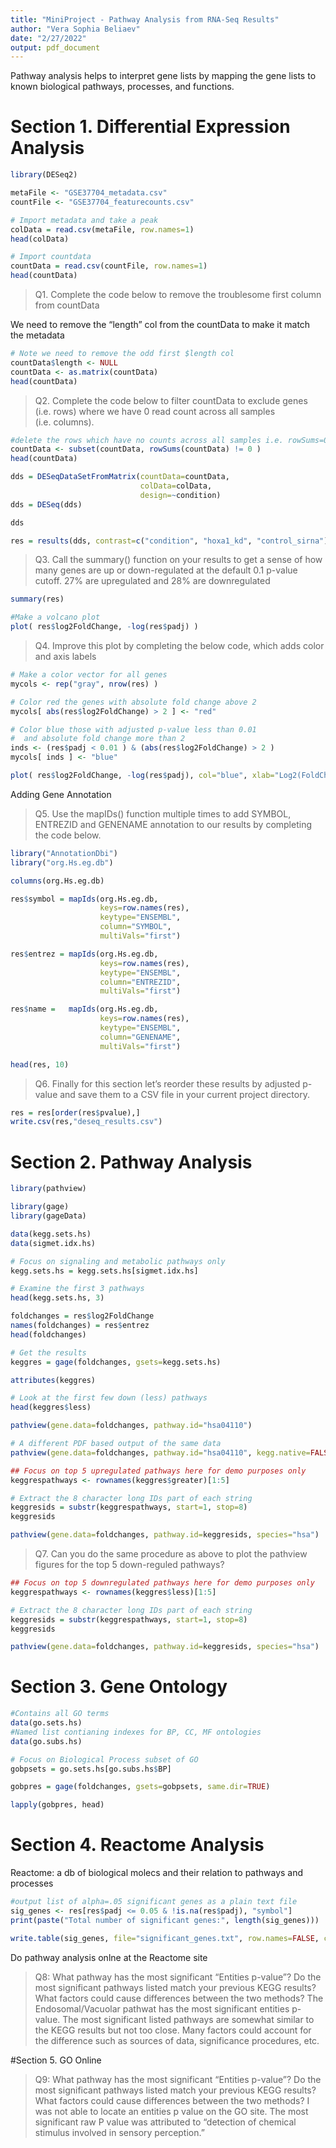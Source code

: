 ```yaml
---
title: "MiniProject - Pathway Analysis from RNA-Seq Results"
author: "Vera Sophia Beliaev"
date: "2/27/2022"
output: pdf_document
---
```


Pathway analysis helps to interpret gene lists by mapping the gene lists to known biological pathways, processes, and functions. 

# Section 1. Differential Expression Analysis

```r
library(DESeq2)
```
```r
metaFile <- "GSE37704_metadata.csv"
countFile <- "GSE37704_featurecounts.csv"

# Import metadata and take a peak
colData = read.csv(metaFile, row.names=1)
head(colData)
```
```r
# Import countdata
countData = read.csv(countFile, row.names=1)
head(countData)
```
> Q1. Complete the code below to remove the troublesome first column from countData

We need to remove the "length" col from the countData to make it match the metadata

```r
# Note we need to remove the odd first $length col
countData$length <- NULL
countData <- as.matrix(countData)
head(countData)
```
> Q2. Complete the code below to filter countData to exclude genes (i.e. rows) where we have 0 read count across all samples (i.e. columns).


```r
#delete the rows which have no counts across all samples i.e. rowSums=0, subset fn dels the rows
countData <- subset(countData, rowSums(countData) != 0 )
head(countData)
```

```r
dds = DESeqDataSetFromMatrix(countData=countData,
                             colData=colData,
                             design=~condition)
dds = DESeq(dds)
```
```r
dds
```
```r
res = results(dds, contrast=c("condition", "hoxa1_kd", "control_sirna"))
```

> Q3. Call the summary() function on your results to get a sense of how many genes are up or down-regulated at the default 0.1 p-value cutoff.
27% are upregulated and 28% are downregulated

```r
summary(res)
```

```r
#Make a volcano plot
plot( res$log2FoldChange, -log(res$padj) )
```
> Q4. Improve this plot by completing the below code, which adds color and axis labels

```r
# Make a color vector for all genes
mycols <- rep("gray", nrow(res) )

# Color red the genes with absolute fold change above 2
mycols[ abs(res$log2FoldChange) > 2 ] <- "red"

# Color blue those with adjusted p-value less than 0.01
#  and absolute fold change more than 2
inds <- (res$padj < 0.01 ) & (abs(res$log2FoldChange) > 2 )
mycols[ inds ] <- "blue"

plot( res$log2FoldChange, -log(res$padj), col="blue", xlab="Log2(FoldChange)", ylab="-Log(P-value)" )
```

Adding Gene Annotation

> Q5. Use the mapIDs() function multiple times to add SYMBOL, ENTREZID and GENENAME annotation to our results by completing the code below.

```r
library("AnnotationDbi")
library("org.Hs.eg.db")

columns(org.Hs.eg.db)

res$symbol = mapIds(org.Hs.eg.db,
                    keys=row.names(res), 
                    keytype="ENSEMBL",
                    column="SYMBOL",
                    multiVals="first")

res$entrez = mapIds(org.Hs.eg.db,
                    keys=row.names(res),
                    keytype="ENSEMBL",
                    column="ENTREZID",
                    multiVals="first")

res$name =   mapIds(org.Hs.eg.db,
                    keys=row.names(res),
                    keytype="ENSEMBL",
                    column="GENENAME",
                    multiVals="first")

head(res, 10)
```

> Q6. Finally for this section let's reorder these results by adjusted p-value and save them to a CSV file in your current project directory.

```r
res = res[order(res$pvalue),]
write.csv(res,"deseq_results.csv")
```

# Section 2. Pathway Analysis

```r
library(pathview)
```
```r
library(gage)
library(gageData)

data(kegg.sets.hs)
data(sigmet.idx.hs)

# Focus on signaling and metabolic pathways only
kegg.sets.hs = kegg.sets.hs[sigmet.idx.hs]

# Examine the first 3 pathways
head(kegg.sets.hs, 3)
```
```r
foldchanges = res$log2FoldChange
names(foldchanges) = res$entrez
head(foldchanges)
```

```r
# Get the results
keggres = gage(foldchanges, gsets=kegg.sets.hs)
```

```r
attributes(keggres)
```

```r
# Look at the first few down (less) pathways
head(keggres$less)
```

```r
pathview(gene.data=foldchanges, pathway.id="hsa04110")
```
```r
# A different PDF based output of the same data
pathview(gene.data=foldchanges, pathway.id="hsa04110", kegg.native=FALSE)
```
```r
## Focus on top 5 upregulated pathways here for demo purposes only
keggrespathways <- rownames(keggres$greater)[1:5]

# Extract the 8 character long IDs part of each string
keggresids = substr(keggrespathways, start=1, stop=8)
keggresids
```
```r
pathview(gene.data=foldchanges, pathway.id=keggresids, species="hsa")
```
> Q7. Can you do the same procedure as above to plot the pathview figures for the top 5 down-reguled pathways?

```r
## Focus on top 5 downregulated pathways here for demo purposes only
keggrespathways <- rownames(keggres$less)[1:5]

# Extract the 8 character long IDs part of each string
keggresids = substr(keggrespathways, start=1, stop=8)
keggresids
```
```r
pathview(gene.data=foldchanges, pathway.id=keggresids, species="hsa")
```

# Section 3. Gene Ontology

```r
#Contains all GO terms
data(go.sets.hs)
#Named list contianing indexes for BP, CC, MF ontologies
data(go.subs.hs)

# Focus on Biological Process subset of GO
gobpsets = go.sets.hs[go.subs.hs$BP]

gobpres = gage(foldchanges, gsets=gobpsets, same.dir=TRUE)

lapply(gobpres, head)
```
# Section 4. Reactome Analysis
Reactome: a db of biological molecs and their relation to pathways and processes

```r
#output list of alpha=.05 significant genes as a plain text file
sig_genes <- res[res$padj <= 0.05 & !is.na(res$padj), "symbol"]
print(paste("Total number of significant genes:", length(sig_genes)))
```
```r
write.table(sig_genes, file="significant_genes.txt", row.names=FALSE, col.names=FALSE, quote=FALSE)
```

Do pathway analysis onlne at the Reactome site

> Q8: What pathway has the most significant “Entities p-value”? Do the most significant pathways listed match your previous KEGG results? What factors could cause differences between the two methods?
The Endosomal/Vacuolar pathwat has the most significant entities p-value. The most significant listed pathways are somewhat similar to the KEGG results but not too close. Many factors could account for the difference such as sources of data, significance procedures, etc.

#Section 5. GO Online

> Q9: What pathway has the most significant “Entities p-value”? Do the most significant pathways listed match your previous KEGG results? What factors could cause differences between the two methods?
I was not able to locate an entities p value on the GO site. The most significant raw P value was attributed to "detection of chemical stimulus involved in sensory perception."